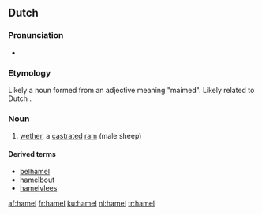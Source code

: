 ==Dutch==

===Pronunciation===
* {{audio|nl-hamel.ogg|hamel|lang=nl}}

===Etymology===
Likely a noun formed from an adjective meaning "maimed". Likely related to Dutch {{term|ham||bacon|lang=nl}}.

===Noun===
{{nl-noun|m|-s|hameltje}}

# [[wether]], a [[castrate]]d [[ram]] (male sheep)

====Derived terms====
* [[belhamel]]
* [[hamelbout]]
* [[hamelvlees]]

[[af:hamel]]
[[fr:hamel]]
[[ku:hamel]]
[[nl:hamel]]
[[tr:hamel]]